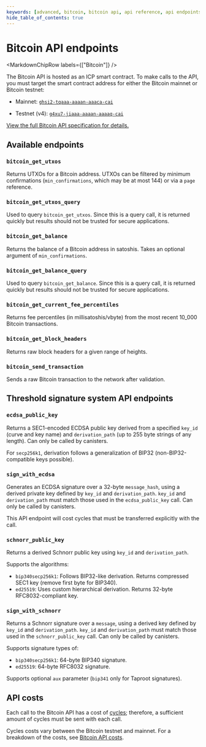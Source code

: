 ```yaml
---
keywords: [advanced, bitcoin, bitcoin api, api reference, api endpoints, bitcoin reference, bitcoin endpoints, btc api]
hide_table_of_contents: true
---
```



# Bitcoin API endpoints

<MarkdownChipRow labels={["Bitcoin"]} />

The Bitcoin API is hosted as an ICP smart contract. To make calls to the API, you must target the smart contract address for either the Bitcoin mainnet or Bitcoin testnet:

- Mainnet: [`ghsi2-tqaaa-aaaan-aaaca-cai`](https://dashboard.internetcomputer.org/canister/ghsi2-tqaaa-aaaan-aaaca-cai)

- Testnet (v4): [`g4xu7-jiaaa-aaaan-aaaaq-cai`](https://dashboard.internetcomputer.org/canister/g4xu7-jiaaa-aaaan-aaaaq-cai)

[View the full Bitcoin API specification for details.](https://github.com/dfinity/bitcoin-canister/blob/master/INTERFACE_SPECIFICATION.md)

## Available endpoints

### `bitcoin_get_utxos`

Returns UTXOs for a Bitcoin address. UTXOs can be filtered by minimum confirmations (`min_confirmations`, which may be at most 144) or via a `page` reference.

### `bitcoin_get_utxos_query`

Used to query `bitcoin_get_utxos`. Since this is a query call, it is returned quickly but results should not be trusted for secure applications.

### `bitcoin_get_balance`

Returns the balance of a Bitcoin address in satoshis. Takes an optional argument of `min_confirmations`.

### `bitcoin_get_balance_query`

Used to query `bitcoin_get_balance`. Since this is a query call, it is returned quickly but results should not be trusted for secure applications.

### `bitcoin_get_current_fee_percentiles`

Returns fee percentiles (in millisatoshis/vbyte) from the most recent 10_000 Bitcoin transactions.

### `bitcoin_get_block_headers`

Returns raw block headers for a given range of heights.

### `bitcoin_send_transaction`

Sends a raw Bitcoin transaction to the network after validation.

## Threshold signature system API endpoints

### `ecdsa_public_key`

Returns a SEC1-encoded ECDSA public key derived from a specified `key_id` (curve and key name) and `derivation_path` (up to 255 byte strings of any length). Can only be called by canisters.

For `secp256k1`, derivation follows a generalization of BIP32 (non-BIP32-compatible keys possible).

### `sign_with_ecdsa`

Generates an ECDSA signature over a 32-byte `message_hash`, using a derived private key defined by `key_id` and `derivation_path`. `key_id` and `derivation_path` must match those used in the `ecdsa_public_key` call. Can only be called by canisters.

This API endpoint will cost cycles that must be transferred explicitly with the call.

### `schnorr_public_key`

Returns a derived Schnorr public key using `key_id` and `derivation_path`.

Supports the algorithms:
  - `bip340secp256k1`: Follows BIP32-like derivation. Returns compressed SEC1 key (remove first byte for BIP340).
  - `ed25519`: Uses custom hierarchical derivation. Returns 32-byte RFC8032-compliant key.

### `sign_with_schnorr`

Returns a Schnorr signature over a `message`, using a derived key defined by `key_id` and `derivation_path`. `key_id` and `derivation_path` must match those used in the `schnorr_public_key` call. Can only be called by canisters.

Supports signature types of:
  - `bip340secp256k1`: 64-byte BIP340 signature.
  - `ed25519`: 64-byte RFC8032 signature.

Supports optional `aux` parameter (`bip341` only for Taproot signatures).

## API costs

Each call to the Bitcoin API has a cost of [cycles](/docs/building-apps/getting-started/tokens-and-cycles); therefore, a sufficient amount of cycles must be sent with each call.

Cycles costs vary between the Bitcoin testnet and mainnet. For a breakdown of the costs, see [Bitcoin API costs](/docs/references/bitcoin-how-it-works).
